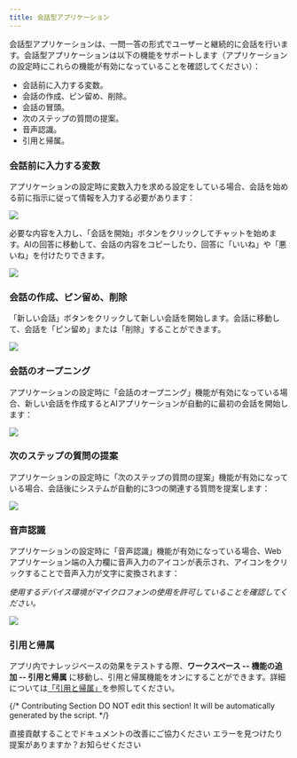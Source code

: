```yaml
---
title: 会話型アプリケーション
---
```


会話型アプリケーションは、一問一答の形式でユーザーと継続的に会話を行います。会話型アプリケーションは以下の機能をサポートします（アプリケーションの設定時にこれらの機能が有効になっていることを確認してください）：

* 会話前に入力する変数。
* 会話の作成、ピン留め、削除。
* 会話の冒頭。
* 次のステップの質問の提案。
* 音声認識。
* 引用と帰属。

### 会話前に入力する変数

アプリケーションの設定時に変数入力を求める設定をしている場合、会話を始める前に指示に従って情報を入力する必要があります：

![](https://assets-docs.dify.ai/dify-enterprise-mintlify/jp/guides/application-publishing/launch-your-webapp-quickly/8decae00eeea24622e1f2ef73d4c447e.png)

必要な内容を入力し、「会話を開始」ボタンをクリックしてチャットを始めます。AIの回答に移動して、会話の内容をコピーしたり、回答に「いいね」や「悪いね」を付けたりできます。

![](https://assets-docs.dify.ai/dify-enterprise-mintlify/jp/guides/application-publishing/launch-your-webapp-quickly/5b7a6f950ed8a2ce3a705f362b4813fe.png)

### 会話の作成、ピン留め、削除

「新しい会話」ボタンをクリックして新しい会話を開始します。会話に移動して、会話を「ピン留め」または「削除」することができます。

![](https://assets-docs.dify.ai/dify-enterprise-mintlify/jp/guides/application-publishing/launch-your-webapp-quickly/46372ad4d79a3ea943d43f9434974956.png)

### 会話のオープニング

アプリケーションの設定時に「会話のオープニング」機能が有効になっている場合、新しい会話を作成するとAIアプリケーションが自動的に最初の会話を開始します：

![](https://assets-docs.dify.ai/dify-enterprise-mintlify/jp/guides/application-publishing/launch-your-webapp-quickly/22e59e509296d25eb85cbd541e161c6d.png)

### 次のステップの質問の提案

アプリケーションの設定時に「次のステップの質問の提案」機能が有効になっている場合、会話後にシステムが自動的に3つの関連する質問を提案します：

![](https://assets-docs.dify.ai/dify-enterprise-mintlify/jp/guides/application-publishing/launch-your-webapp-quickly/f88a7ffd777d51299f8b604249c044b3.png)

### 音声認識

アプリケーションの設定時に「音声認識」機能が有効になっている場合、Webアプリケーション端の入力欄に音声入力のアイコンが表示され、アイコンをクリックすることで音声入力が文字に変換されます：

_使用するデバイス環境がマイクロフォンの使用を許可していることを確認してください。_

![](https://assets-docs.dify.ai/dify-enterprise-mintlify/jp/guides/application-publishing/launch-your-webapp-quickly/3a64c79792f1166301403f6c44cf4c85.png)

### 引用と帰属

アプリ内でナレッジベースの効果をテストする際、**ワークスペース -- 機能の追加 -- 引用と帰属** に移動し、引用と帰属機能をオンにすることができます。詳細については[「引用と帰属」](/ja-jp/guides/knowledge-base/retrieval-test-and-citation)を参照してください。

{/*
Contributing Section
DO NOT edit this section!
It will be automatically generated by the script.
*/}

<CardGroup cols="2">
    <Card
        title="このページを編集する"
        icon="pen-to-square"
        href="https://github.com/langgenius/dify-docs-mintlify/edit/main/ja-jp/guides/application-publishing/launch-your-webapp-quickly/conversation-application.mdx"
    >
        直接貢献することでドキュメントの改善にご協力ください
    </Card>
    <Card
        title="問題を報告する"
        icon="github"
        href="https://github.com/langgenius/dify-docs-mintlify/issues/new?title=ドキュメントの問題%3A%20rsation-applicat&body=%23%23%20問題の説明%0A%3C%21--%20発見した問題について簡単に説明してください%20--%3E%0A%0A%23%23%20ページリンク%0Ahttps%3A%2F%2Fgithub.com%2Flanggenius%2Fdify-docs-mintlify%2Fblob%2Fmain%2Fja-jp/guides/application-publishing/launch-your-webapp-quickly%2Fconversation-application.mdx%0A%0A%23%23%20提案される変更%0A%3C%21--%20特定の変更案がある場合は、ここで説明してください%20--%3E%0A%0A%3C%21--%20ドキュメントの品質向上にご協力いただきありがとうございます！%20--%3E"
    >
        エラーを見つけたり提案がありますか？お知らせください
    </Card>
</CardGroup>
